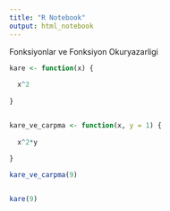 ```yaml
---
title: "R Notebook"
output: html_notebook
---
```


Fonksiyonlar ve Fonksiyon Okuryazarligi
```r

kare <- function(x) {
  
  x^2
  
}


kare_ve_carpma <- function(x, y = 1) {
  
  x^2*y
  
}

kare_ve_carpma(9)


kare(9)



```


















